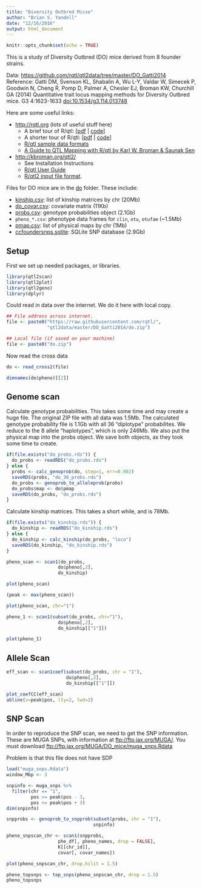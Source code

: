 ```yaml
---
title: "Diversity Outbred Micxe"
author: "Brian S. Yandell"
date: "12/16/2016"
output: html_document
---
```


```r
knitr::opts_chunk$set(echo = TRUE)
```

This is a study of Diversity Outbred (DO) mice derived from 8 founder strains.

Data: <https://github.com/rqtl/qtl2data/tree/master/DO_Gatti2014>  
Reference: Gatti DM, Svenson KL, Shabalin A, Wu L-Y, Valdar W, Simecek P, Goodwin N, Cheng R, Pomp D, Palmer A, Chesler EJ, Broman KW, Churchill GA (2014) Quantitative trait locus mapping methods for Diversity Outbred mice. G3 4:1623-1633 [doi:10.1534/g3.114.013748](http://dx.doi.org/10.1534/g3.114.013748)

Here are some useful links:

- <http://rqtl.org> (lots of useful stuff here)
    + A brief tour of R/qtl: [[pdf](http://rqtl.org/tutorials/rqtltour.pdf) | [code](http://rqtl.org/tutorials/rqtltour.R)]
    + A shorter tour of R/qtl: [[pdf](http://rqtl.org/tutorials/rqtltour2.pdf) | [code](http://rqtl.org/tutorials/rqtltour2.R)]
    + [R/qtl sample data formats](http://rqtl.org/sampledata/)
    + [A Guide to QTL Mapping with R/qtl by Karl W. Broman & Śaunak Sen](http://www.rqtl.org/book/)
- <http://kbroman.org/qtl2/>
    + See Installation Instructions
    + [R/qtl User Guide](http://kbroman.org/qtl2/assets/vignettes/user_guide.html)
    + [R/qtl2 input file format](http://kbroman.org/qtl2/assets/vignettes/input_files.html).

Files for DO mice are in the [do](do) folder. These include:

- [kinship.csv](do/kinship.csv): list of kinship matrices by chr (20Mb)
- [do_covar.csv](do/covar.csv): covariate matrix (11Kb)
- [probs.csv](do/probs.csv): genotype probabilities object (2.1Gb)
- `pheno_*.csv`: phenotype data frames for `clin`, `otu`, `otufam` (~1.5Mb)
- [pmap.csv](do/pmap.csv): list of physical maps by chr (1Mb)
- [ccfoundersnps.sqlite](do/ccfoundersnps.sqlite): SQLite SNP database (2.9Gb)

## Setup

First we set up needed packages, or libraries.

```r
library(qtl2scan)
library(qtl2plot)
library(qtl2geno)
library(dplyr)
```

Could read in data over the internet. We do it here with local copy.

```r
## File address across internet.
file <- paste0("https://raw.githubusercontent.com/rqtl/",
               "qtl2data/master/DO_Gatti2014/do.zip")
```

```r
## Local file (if saved on your machine)
file <- paste0("do.zip")
```

Now read the cross data

```r
do <- read_cross2(file)
```

```r
dimnames(do$pheno)[[2]]
```

## Genome scan

Calculate genotype probabilities. This takes some time and may create a huge file.
The original ZIP file with all data was 1.5Mb.
The calculated genotype probability file is 1.1Gb with all 36 "diplotype" probabilites.
We reduce to the 8 allele "haplotypes", which is only 246Mb.
We also put the physical map into the probs object.
We save both objects, as they took some time to create.


```r
if(file.exists("do_probs.rds")) {
  do_probs <- readRDS("do_probs.rds")
} else {
  probs <- calc_genoprob(do, step=1, err=0.002)
  saveRDS(probs, "do_36_probs.rds")
  do_probs <- genoprob_to_alleleprob(probs)
  do_probs$map <- do$pmap
  saveRDS(do_probs, "do_probs.rds")
}
```

Calculate kinship matrices. This takes a short while, and is 78Mb.

```r
if(file.exists("do_kinship.rds")) {
  do_kinship <- readRDS("do_kinship.rds")
} else {
  do_kinship <- calc_kinship(do_probs, "loco")
  saveRDS(do_kinship, "do_kinship.rds")
}
```

```r
pheno_scan <- scan1(do_probs, 
                   do$pheno[,2],
                   do_kinship)
```

```r
plot(pheno_scan)
```

```r
(peak <- max(pheno_scan))
```

```r
plot(pheno_scan, chr="1")
```

```r
pheno_1 <- scan1(subset(do_probs, chr="1"),
                   do$pheno[,2],
                   do_kinship[["1"]])
```

```r
plot(pheno_1)
```

## Allele Scan

```r
eff_scan <- scan1coef(subset(do_probs, chr = "1"), 
                      do$pheno[,2],
                      do_kinship[["1"]])
```

```r
plot_coefCC(eff_scan)
abline(v=peak$pos, lty=2, lwd=2)
```


## SNP Scan

In order to reproduce the SNP scan, we need to get the SNP information.
These are MUGA SNPs, with information at <ftp://ftp.jax.org/MUGA/>.
You must download <ftp://ftp.jax.org/MUGA/DO_mice/muga_snps.Rdata>

Problem is that this file does not have SDP

```r
load("muga_snps.Rdata")
window_Mbp <- 3
```


```r
snpinfo <- muga_snps %>%
  filter(chr == "1",
         pos >= peak$pos - 3,
         pos <= peak$pos + 3)
dim(snpinfo)
```


```r
snpprobs <- genoprob_to_snpprob(subset(probs, chr = "1"),
                                snpinfo)
```

```r
pheno_snpscan_chr <- scan1(snpprobs, 
                   phe_df[, pheno_names, drop = FALSE],
                   K[[chr_id]],
                   covar[, covar_names])
```

```r
plot(pheno_snpscan_chr, drop.hilit = 1.5)
```

```r
pheno_topsnps <- top_snps(pheno_snpscan_chr, drop = 1.5)
pheno_topsnps
```

